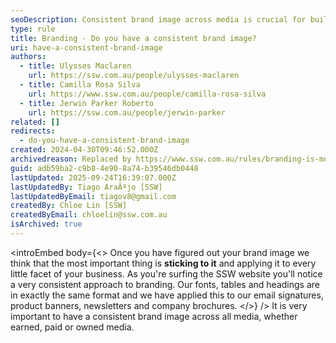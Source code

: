 ```yaml
---
seoDescription: Consistent brand image across media is crucial for building recognition and trust with customers.
type: rule
title: Branding - Do you have a consistent brand image?
uri: have-a-consistent-brand-image
authors:
  - title: Ulysses Maclaren
    url: https://ssw.com.au/people/ulysses-maclaren
  - title: Camilla Rosa Silva
    url: https://www.ssw.com.au/people/camilla-rosa-silva
  - title: Jerwin Parker Roberto
    url: https://ssw.com.au/people/jerwin-parker
related: []
redirects:
  - do-you-have-a-consistent-brand-image
created: 2024-04-30T09:46:52.000Z
archivedreason: Replaced by https://www.ssw.com.au/rules/branding-is-more-than-logo/
guid: adb59ba2-c9b8-4e90-8a74-b39546db0448
lastUpdated: 2025-09-24T16:39:07.000Z
lastUpdatedBy: Tiago AraÃºjo [SSW]
lastUpdatedByEmail: tiagov8@gmail.com
createdBy: Chloe Lin [SSW]
createdByEmail: chloelin@ssw.com.au
isArchived: true
---
```


<introEmbed
  body={<>
Once you have figured out your brand image we think that the most important thing is **sticking to it** and applying it to every little facet of your business. As you're surfing the SSW website you'll notice a very consistent approach to branding. Our fonts, tables and headings are in exactly the same format and we have applied this to our email signatures, product banners, newsletters and company brochures.
  </>}
/>
It is very important to have a consistent brand image across all media, whether earned, paid or owned media.
